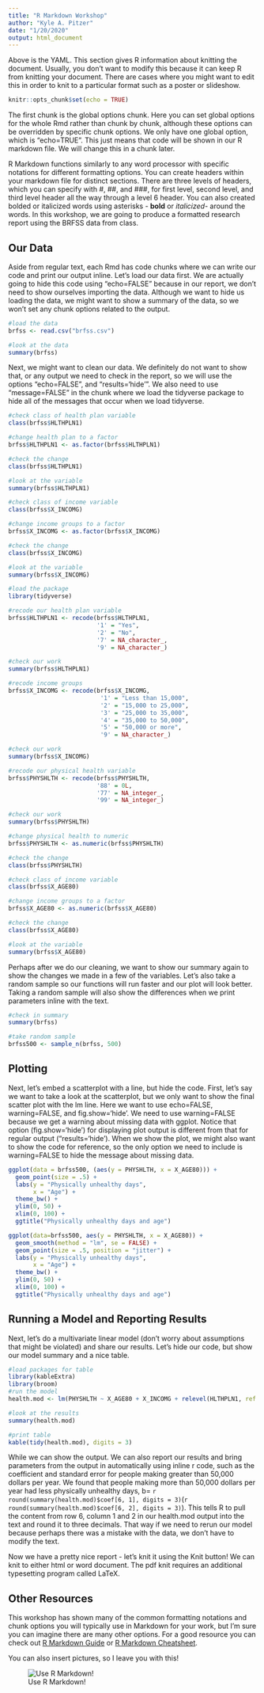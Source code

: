 ```yaml
---
title: "R Markdown Workshop"
author: "Kyle A. Pitzer"
date: "1/20/2020"
output: html_document
---
```


Above is the YAML. This section gives R information about knitting the document. Usually, you don't want to modify this because it can keep R from knitting your document. There are cases where you might want to edit this in order to knit to a particular format such as a poster or slideshow.

```r
knitr::opts_chunk$set(echo = TRUE)
```

The first chunk is the global options chunk. Here you can set global options for the whole Rmd rather than chunk by chunk, although these options can be overridden by specific chunk options. We only have one global option, which is "echo=TRUE". This just means that code will be shown in our R markdown file. We will change this in a chunk later.

R Markdown functions similarly to any word processor with specific notations for different formatting options. You can create headers within your markdown file for distinct sections. There are three levels of headers, which you can specify with #, ##, and ###, for first level, second level, and third level header all the way through a level 6 header. You can also created bolded or italicized words using asterisks - **bold** or *italicized*- around the words. In this workshop, we are going to produce a formatted research report using the BRFSS data from class.

## Our Data

Aside from regular text, each Rmd has code chunks where we can write our code and print our output inline. Let's load our data first. We are actually going to hide this code using "echo=FALSE" because in our report, we don't need to show ourselves importing the data. Although we want to hide us loading the data, we might want to show a summary of the data, so we won't set any chunk options related to the output.

```r
#load the data
brfss <- read.csv("brfss.csv")

#look at the data
summary(brfss)
```

Next, we might want to clean our data. We definitely do not want to show that, or any output we need to check in the report, so we will use the options "echo=FALSE", and "results='hide'". We also need to use "message=FALSE" in the chunk where we load the tidyverse package to hide all of the messages that occur when we load tidyverse.

```r
#check class of health plan variable
class(brfss$HLTHPLN1)

#change health plan to a factor
brfss$HLTHPLN1 <- as.factor(brfss$HLTHPLN1)

#check the change
class(brfss$HLTHPLN1)

#look at the variable
summary(brfss$HLTHPLN1)
```

```r
#check class of income variable
class(brfss$X_INCOMG)

#change income groups to a factor
brfss$X_INCOMG <- as.factor(brfss$X_INCOMG)

#check the change
class(brfss$X_INCOMG)

#look at the variable
summary(brfss$X_INCOMG)
```

```r
#load the package
library(tidyverse)

#recode our health plan variable
brfss$HLTHPLN1 <- recode(brfss$HLTHPLN1,
                         '1' = "Yes",
                         '2' = "No",
                         '7' = NA_character_,
                         '9' = NA_character_)

#check our work
summary(brfss$HLTHPLN1)
```

```r
#recode income groups
brfss$X_INCOMG <- recode(brfss$X_INCOMG,
                          '1' = "Less than 15,000",
                          '2' = "15,000 to 25,000",
                          '3' = "25,000 to 35,000",
                          '4' = "35,000 to 50,000",
                          '5' = "50,000 or more",
                          '9' = NA_character_) 

#check our work
summary(brfss$X_INCOMG)
```

```r
#recode our physical health variable
brfss$PHYSHLTH <- recode(brfss$PHYSHLTH,
                         '88' = 0L,
                         '77' = NA_integer_,
                         '99' = NA_integer_)

#check our work
summary(brfss$PHYSHLTH)
```

```r
#change physical health to numeric
brfss$PHYSHLTH <- as.numeric(brfss$PHYSHLTH)

#check the change
class(brfss$PHYSHLTH)
```

```r
#check class of income variable
class(brfss$X_AGE80)

#change income groups to a factor
brfss$X_AGE80 <- as.numeric(brfss$X_AGE80)

#check the change
class(brfss$X_AGE80)

#look at the variable
summary(brfss$X_AGE80)
```
Perhaps after we do our cleaning, we want to show our summary again to show the changes we made in a few of the variables. Let's also take a random sample so our functions will run faster and our plot will look better. Taking a random sample will also show the differences when we print parameters inline with the text.
```r
#check in summary
summary(brfss)

#take random sample
brfss500 <- sample_n(brfss, 500)
```

## Plotting

Next, let's embed a scatterplot with a line, but hide the code. First, let's say we want to take a look at the scatterplot, but we only want to show the final scatter plot with the lm line. Here we want to use echo=FALSE, warning=FALSE, and fig.show='hide'. We need to use warning=FALSE because we get a warning about missing data with ggplot. Notice that option (fig.show='hide') for displaying plot output is different from that for regular output ("results='hide'). When we show the plot, we might also want to show the code for reference, so the only option we need to include is warning=FALSE to hide the message about missing data.
```r
ggplot(data = brfss500, (aes(y = PHYSHLTH, x = X_AGE80))) + 
  geom_point(size = .5) + 
  labs(y = "Physically unhealthy days",
       x = "Age") +
  theme_bw() +
  ylim(0, 50) +
  xlim(0, 100) +
  ggtitle("Physically unhealthy days and age")
```
```r
ggplot(data=brfss500, aes(y = PHYSHLTH, x = X_AGE80)) +
  geom_smooth(method = "lm", se = FALSE) +
  geom_point(size = .5, position = "jitter") + 
  labs(y = "Physically unhealthy days",
       x = "Age") +
  theme_bw() +
  ylim(0, 50) +
  xlim(0, 100) +
  ggtitle("Physically unhealthy days and age")
```

## Running a Model and Reporting Results

Next, let's do a multivariate linear model (don't worry about assumptions that might be violated) and share our results. Let's hide our code, but show our model summary and a nice table.
```r
#load packages for table
library(kableExtra)
library(broom)
#run the model
health.mod <- lm(PHYSHLTH ~ X_AGE80 + X_INCOMG + relevel(HLTHPLN1, ref = "No"), data = brfss500)

#look at the results
summary(health.mod)

#print table
kable(tidy(health.mod), digits = 3)
```


While we can show the output. We can also report our results and bring parameters from the output in automatically using inline r code, such as the coefficient and standard error for people making greater than 50,000 dollars per year. We found that people making more than 50,000 dollars per year had less physically unhealthy days, b=
`r round(summary(health.mod)$coef[6, 1], digits = 3)`(`r round(summary(health.mod)$coef[6, 2], digits = 3)`). This tells R to pull the content from row 6, column 1 and 2 in our health.mod output into the text and round it to three decimals. That way if we need to rerun our model because perhaps there was a mistake with the data, we don't have to modify the text.

Now we have a pretty nice report - let's knit it using the Knit button! We can knit to either html or word document. The pdf knit requires an additional typesetting program called LaTeX.

## Other Resources

This workshop has shown many of the common formatting notations and chunk options you will typically use in Markdown for your work, but I'm sure you can imagine there are many other options. For a good resource you can check out [R Markdown Guide](https://rmarkdown.rstudio.com/lesson-1.html) or [R Markdown Cheatsheet](https://github.com/rstudio/cheatsheets/raw/master/rmarkdown-2.0.pdf). 

You can also insert pictures, so I leave you with this!

![Use R Markdown!](puppies.jpg)

